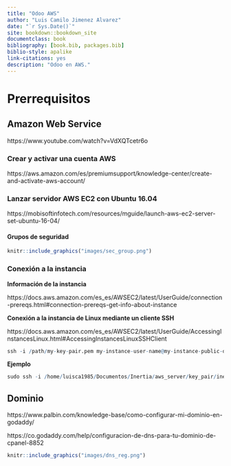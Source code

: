 ```yaml
--- 
title: "Odoo AWS"
author: "Luis Camilo Jimenez Alvarez"
date: "`r Sys.Date()`"
site: bookdown::bookdown_site
documentclass: book
bibliography: [book.bib, packages.bib]
biblio-style: apalike
link-citations: yes
description: "Odoo en AWS."
---
```


# Prerrequisitos

## Amazon Web Service

https://www.youtube.com/watch?v=VdXQTcetr6o

### Crear y activar una cuenta AWS
https://aws.amazon.com/es/premiumsupport/knowledge-center/create-and-activate-aws-account/

### Lanzar servidor AWS EC2 con Ubuntu 16.04
https://mobisoftinfotech.com/resources/mguide/launch-aws-ec2-server-set-ubuntu-16-04/

#### Grupos de seguridad

```r
knitr::include_graphics("images/sec_group.png")
```

### Conexión a la instancia

**Información de la instancia**

https://docs.aws.amazon.com/es_es/AWSEC2/latest/UserGuide/connection-prereqs.html#connection-prereqs-get-info-about-instance

**Conexión a la instancia de Linux mediante un cliente SSH**

https://docs.aws.amazon.com/es_es/AWSEC2/latest/UserGuide/AccessingInstancesLinux.html#AccessingInstancesLinuxSSHClient

```r
ssh -i /path/my-key-pair.pem my-instance-user-name@my-instance-public-dns-name
```

**Ejemplo**

```r
sudo ssh -i /home/luisca1985/Documentos/Inertia/aws_server/key_pair/inertiasas_aws_key_pair.pem ubuntu@ec2-3-129-68-98.us-east-2.compute.amazonaws.com
```

## Dominio

https://www.palbin.com/knowledge-base/como-configurar-mi-dominio-en-godaddy/

https://co.godaddy.com/help/configuracion-de-dns-para-tu-dominio-de-cpanel-8852

```r
knitr::include_graphics("images/dns_reg.png")
```

